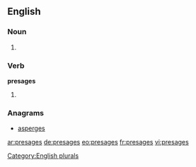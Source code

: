 ==English==

===Noun===
{{head|en}}

# {{plural of|presage}}

===Verb===
'''presages'''

# {{en-third-person singular of|presage}}

===Anagrams===
* [[asperges#English|asperges]]

[[Category:English plurals]]

[[ar:presages]]
[[de:presages]]
[[eo:presages]]
[[fr:presages]]
[[vi:presages]]